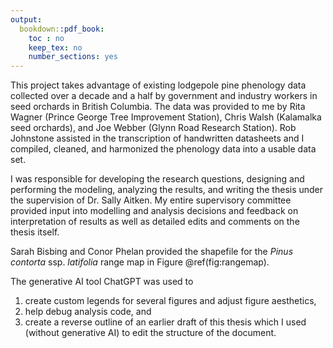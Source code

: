 ```yaml
---
output:
  bookdown::pdf_book:
    toc : no
    keep_tex: no
    number_sections: yes
---
```


<!-- This is mandatory! -->

This project takes advantage of existing lodgepole pine phenology data collected over a decade and a half by government and industry workers in seed orchards in British Columbia. The data was provided to me by Rita Wagner (Prince George Tree Improvement Station), Chris Walsh (Kalamalka seed orchards), and Joe Webber (Glynn Road Research Station). Rob Johnstone assisted in the transcription of handwritten datasheets and I compiled, cleaned, and harmonized the phenology data into a usable data set.

I was responsible for developing the research questions, designing and performing the modeling, analyzing the results, and writing the thesis under the supervision of Dr. Sally Aitken. My entire supervisory committee provided input into modelling and analysis decisions and feedback on interpretation of results as well as detailed edits and comments on the thesis itself.

Sarah Bisbing and Conor Phelan provided the shapefile for the *Pinus contorta* ssp. *latifolia* range map in Figure \@ref(fig:rangemap).

The generative AI tool ChatGPT was used to

1) create custom legends for several figures and adjust figure aesthetics,
2) help debug analysis code, and 
3) create a reverse outline of an earlier draft of this thesis which I used (without generative AI) to edit the structure of the document.